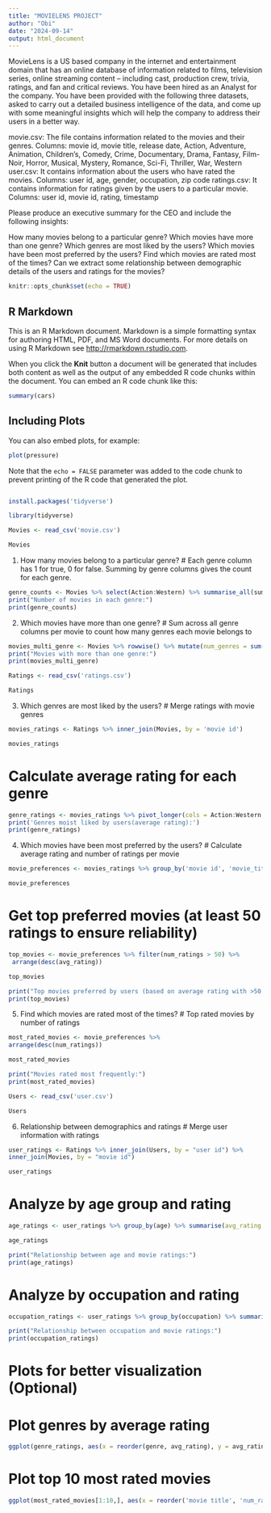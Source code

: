 ```yaml
---
title: "MOVIELENS PROJECT"
author: "Obi"
date: "2024-09-14"
output: html_document
---
```



MovieLens is a US based company in the internet and entertainment domain that has an online database of information related to films, television series, online streaming content – including cast, production crew, trivia, ratings, and fan and critical reviews. You have been hired as an Analyst for the company. You have been provided with the following three datasets, asked to carry out a detailed business intelligence of the data, and come up with some meaningful insights which will help the company to address their users in a better way.

movie.csv: The file contains information related to the movies and their genres. Columns: movie id, movie title, release date, Action, Adventure, Animation, Children’s, Comedy, Crime, Documentary, Drama, Fantasy, Film-Noir, Horror, Musical, Mystery, Romance, Sci-Fi, Thriller, War, Western
user.csv: It contains information about the users who have rated the movies. Columns: user id, age, gender, occupation, zip code
ratings.csv: It contains information for ratings given by the users to a particular movie. Columns: user id, movie id, rating, timestamp

Please produce an executive summary for the CEO and include the following insights:

How many movies belong to a particular genre?
Which movies have more than one genre?
Which genres are most liked by the users?
Which movies have been most preferred by the users?
Find which movies are rated most of the times?
Can we extract some relationship between demographic details of the users and ratings for the movies?


```r
knitr::opts_chunk$set(echo = TRUE)
```

## R Markdown

This is an R Markdown document. Markdown is a simple formatting syntax for authoring HTML, PDF, and MS Word documents. For more details on using R Markdown see <http://rmarkdown.rstudio.com>.

When you click the **Knit** button a document will be generated that includes both content as well as the output of any embedded R code chunks within the document. You can embed an R code chunk like this:

```r
summary(cars)
```

## Including Plots

You can also embed plots, for example:

```r
plot(pressure)
```

Note that the `echo = FALSE` parameter was added to the code chunk to prevent printing of the R code that generated the plot.
```r
```

```r
install.packages('tidyverse')
```
```r
library(tidyverse)
```
```r
Movies <- read_csv('movie.csv')
```
```r
Movies
```

 1. How many movies belong to a particular genre?
 # Each genre column has 1 for true, 0 for false. Summing by genre columns gives the count for each genre.
```r
genre_counts <- Movies %>% select(Action:Western) %>% summarise_all(sum)
print("Number of movies in each genre:")
print(genre_counts)
```
 2. Which movies have more than one genre?
 # Sum across all genre columns per movie to count how many genres each movie belongs to
```r
movies_multi_genre <- Movies %>% rowwise() %>% mutate(num_genres = sum(c_across(Action:Western))) %>% filter(num_genres >1) %>% select(`movie title`, num_genres)
print("Movies with more than one genre:")
print(movies_multi_genre)
```


```r
Ratings <- read_csv('ratings.csv')
```

```r
Ratings
```

3. Which genres are most liked by the users?
# Merge ratings with movie genres

```r
movies_ratings <- Ratings %>% inner_join(Movies, by = 'movie id')
```

```r
movies_ratings
```



# Calculate average rating for each genre

```r
genre_ratings <- movies_ratings %>% pivot_longer(cols = Action:Western, names_to = 'genre', values_to = 'is_genre') %>% filter(is_genre == 1) %>% group_by(genre) %>% summarise(avg_rating = mean(rating), num_ratings = n()) %>% arrange(desc(avg_rating))
print('Genres moist liked by users(average rating):')
print(genre_ratings)
```


4. Which movies have been most preferred by the users?
# Calculate average rating and number of ratings per movie
```r
movie_preferences <- movies_ratings %>% group_by('movie id', 'movie_title') %>% group_by(avg_rating = mean(rating), num_ratings = n()) %>% arrange(desc(avg_rating))
```

```r
movie_preferences
```

# Get top preferred movies (at least 50 ratings to ensure reliability)
```r
top_movies <- movie_preferences %>% filter(num_ratings > 50) %>%
 arrange(desc(avg_rating))
```
```r
top_movies
```

```r
print("Top movies preferred by users (based on average rating with >50 ratings):")
print(top_movies)
```


5. Find which movies are rated most of the times?
# Top rated movies by number of ratings
```r
most_rated_movies <- movie_preferences %>%
arrange(desc(num_ratings))
```
```r
most_rated_movies
```

```r
print("Movies rated most frequently:")
print(most_rated_movies)
```


```r
Users <- read_csv('user.csv')
```

```r
Users
```
6. Relationship between demographics and ratings
# Merge user information with ratings

```r
user_ratings <- Ratings %>% inner_join(Users, by = "user id") %>%
inner_join(Movies, by = "movie id")
```

```r
user_ratings
```

# Analyze by age group and rating
```r
age_ratings <- user_ratings %>% group_by(age) %>% summarise(avg_rating = mean(rating), num_ratings = n()) %>% arrange(desc(avg_rating))
```
```r
age_ratings
```


```r
print("Relationship between age and movie ratings:")
print(age_ratings)
```
# Analyze by occupation and rating
```r
occupation_ratings <- user_ratings %>% group_by(occupation) %>% summarise(avg_rating = mean(rating), num_ratings = n()) %>% arrange(desc(avg_rating))
```

```r
print("Relationship between occupation and movie ratings:")
print(occupation_ratings)
```
# Plots for better visualization (Optional)

# Plot genres by average rating

```r
ggplot(genre_ratings, aes(x = reorder(genre, avg_rating), y = avg_rating)) + geom_col(fill = "red") + coord_flip() + labs(title = "Average Ratings by Genre", x = "Genre", y = "Average Rating")
```

# Plot top 10 most rated movies
```r
ggplot(most_rated_movies[1:10,], aes(x = reorder('movie title', 'num_ratings'), y = num_ratings)) + geom_col(fill = "darkgreen") + coord_flip() + labs(title = "Top 10 Most Rated Movies", x = "Movie", y = "number of Ratings")
```

